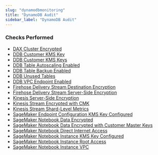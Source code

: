 ```yaml
---
slug: "dynamodbmonitoring"
title: "DynamoDB Audit"
sidebar_label: "DynamoDB Audit"
---
```


### Checks Performed

- [DAX Cluster Encrypted](dynamodbmonitoring/rules/dax_cluster_encrypted)
- [DDB Customer KMS Key](dynamodbmonitoring/rules/ddb_customer_kms_key)
- [DDB Customer KMS Keys](dynamodbmonitoring/rules/ddb_customer_kms_keys)
- [DDB Table Autoscaling Enabled](dynamodbmonitoring/rules/ddb_table_autoscaling_enabled)
- [DDB Table Backup Enabled](dynamodbmonitoring/rules/ddb_table_backup_enabled)
- [DDB Unused Tables](dynamodbmonitoring/rules/ddb_unused_tables)
- [DDB VPC Endpoint Enabled](dynamodbmonitoring/rules/ddb_vpc_endpoint_enabled)
- [Firehose Delivery Stream Destination Encryption](dynamodbmonitoring/rules/firehose_delivery_stream_destination_encryption)
- [Firehose Delivery Stream Server-Side Encryption](dynamodbmonitoring/rules/firehose_delivery_stream_server_side_encryption)
- [Kinesis Server-Side Encryption](dynamodbmonitoring/rules/kinesis_server_side_encryption)
- [Kinesis Stream Encrypted with CMK](dynamodbmonitoring/rules/kinesis_stream_encrypted_with_cmk)
- [Kinesis Stream Shard-Level Metrics](dynamodbmonitoring/rules/kinesis_stream_shard_level_metrics)
- [SageMaker Endpoint Configuration KMS Key Configured](dynamodbmonitoring/rules/sagemaker_endpoint_configuration_kms_key_configured)
- [SageMaker Notebook Data Encrypted](dynamodbmonitoring/rules/sagemaker_notebook_data_encrypted)
- [SageMaker Notebook Data Encrypted with Customer Master Keys](dynamodbmonitoring/rules/sagemaker_notebook_data_encrypted_customer_master_keys)
- [SageMaker Notebook Direct Internet Access](dynamodbmonitoring/rules/sagemaker_notebook_direct_internet_access)
- [SageMaker Notebook Instance KMS Key Configured](dynamodbmonitoring/rules/sagemaker_notebook_instance_kms_key_configured)
- [SageMaker Notebook Instance Root Access](dynamodbmonitoring/rules/sagemaker_notebook_instance_root_access)
- [SageMaker Notebook Instance VPC](dynamodbmonitoring/rules/sagemaker_notebook_instance_vpc)
